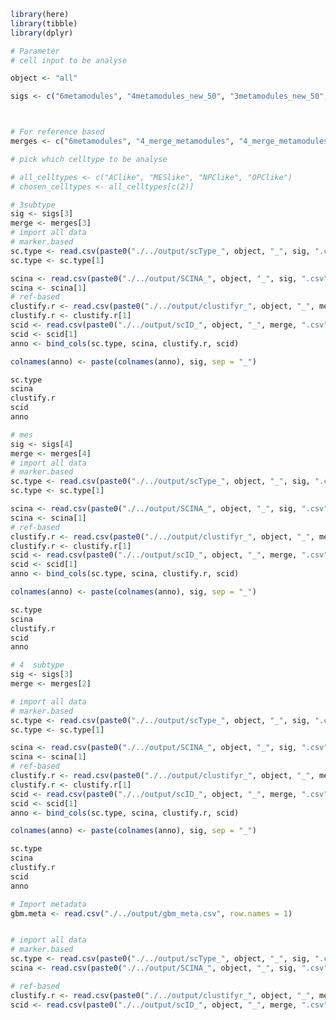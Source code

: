



```r
library(here)
library(tibble)
library(dplyr)
```


```r
# Parameter
# cell input to be analyse

object <- "all"

sigs <- c("6metamodules", "4metamodules_new_50", "3metamodules_new_50", "4metamodules_new_50_mes")



# For reference based
merges <- c("6metamodules", "4_merge_metamodules", "4_merge_metamodules_3celltypes", "4_merge_metamodules_mes")

# pick which celltype to be analyse

# all_celltypes <- c("AClike", "MESlike", "NPClike", "OPClike")
# chosen_celltypes <- all_celltypes[c(2)]
```



```r
# 3subtype
sig <- sigs[3]
merge <- merges[3]
# import all data
# marker.based
sc.type <- read.csv(paste0("./../output/scType_", object, "_", sig, ".csv"), row.names = 1)
sc.type <- sc.type[1]

scina <- read.csv(paste0("./../output/SCINA_", object, "_", sig, ".csv"), row.names = 1)
scina <- scina[1]
# ref-based
clustify.r <- read.csv(paste0("./../output/clustifyr_", object, "_", merge, ".csv"), row.names = 1)
clustify.r <- clustify.r[1]
scid <- read.csv(paste0("./../output/scID_", object, "_", merge, ".csv"), row.names = 1)
scid <- scid[1]
anno <- bind_cols(sc.type, scina, clustify.r, scid)

colnames(anno) <- paste(colnames(anno), sig, sep = "_")

sc.type
scina
clustify.r
scid
anno
```

```r
# mes
sig <- sigs[4]
merge <- merges[4]
# import all data
# marker.based
sc.type <- read.csv(paste0("./../output/scType_", object, "_", sig, ".csv"), row.names = 1)
sc.type <- sc.type[1]

scina <- read.csv(paste0("./../output/SCINA_", object, "_", sig, ".csv"), row.names = 1)
scina <- scina[1]
# ref-based
clustify.r <- read.csv(paste0("./../output/clustifyr_", object, "_", merge, ".csv"), row.names = 1)
clustify.r <- clustify.r[1]
scid <- read.csv(paste0("./../output/scID_", object, "_", merge, ".csv"), row.names = 1)
scid <- scid[1]
anno <- bind_cols(sc.type, scina, clustify.r, scid)

colnames(anno) <- paste(colnames(anno), sig, sep = "_")

sc.type
scina
clustify.r
scid
anno
```

```r
# 4  subtype
sig <- sigs[3]
merge <- merges[2]

# import all data
# marker.based
sc.type <- read.csv(paste0("./../output/scType_", object, "_", sig, ".csv"), row.names = 1)
sc.type <- sc.type[1]

scina <- read.csv(paste0("./../output/SCINA_", object, "_", sig, ".csv"), row.names = 1)
scina <- scina[1]
# ref-based
clustify.r <- read.csv(paste0("./../output/clustifyr_", object, "_", merge, ".csv"), row.names = 1)
clustify.r <- clustify.r[1]
scid <- read.csv(paste0("./../output/scID_", object, "_", merge, ".csv"), row.names = 1)
scid <- scid[1]
anno <- bind_cols(sc.type, scina, clustify.r, scid)

colnames(anno) <- paste(colnames(anno), sig, sep = "_")

sc.type
scina
clustify.r
scid
anno
```





```r
# Import metadata
gbm.meta <- read.csv("./../output/gbm_meta.csv", row.names = 1)


# import all data
# marker.based
sc.type <- read.csv(paste0("./../output/scType_", object, "_", sig, ".csv"), row.names = 1)
scina <- read.csv(paste0("./../output/SCINA_", object, "_", sig, ".csv"), row.names = 1)

# ref-based
clustify.r <- read.csv(paste0("./../output/clustifyr_", object, "_", merge, ".csv"), row.names = 1)
scid <- read.csv(paste0("./../output/scID_", object, "_", merge, ".csv"), row.names = 1)
```

